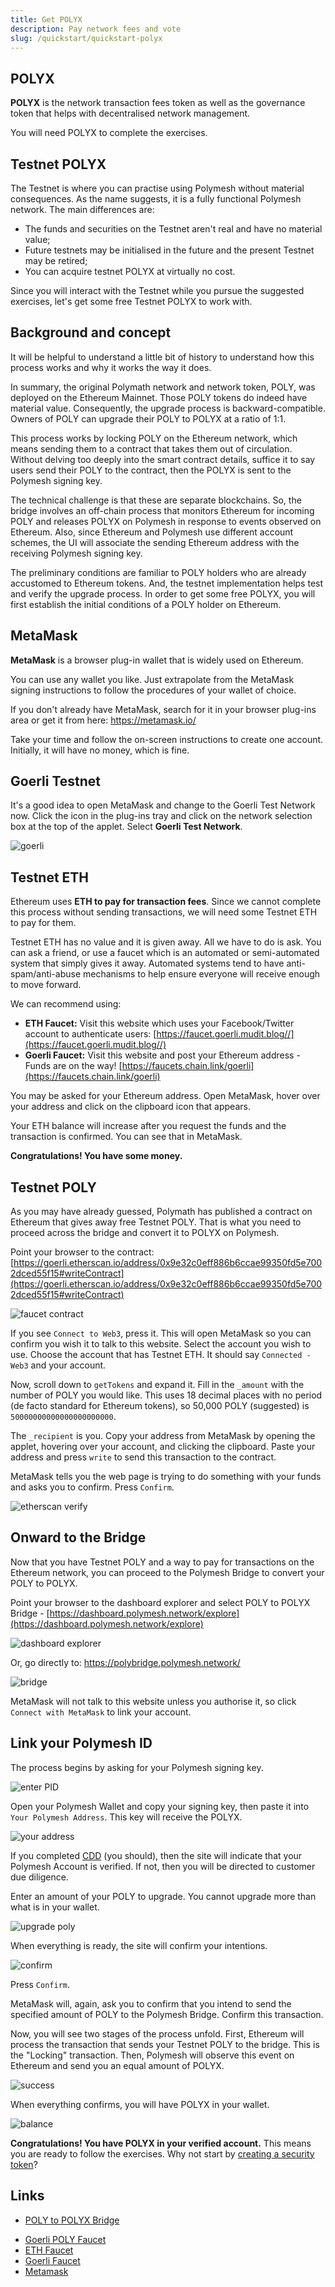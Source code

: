```yaml
---
title: Get POLYX
description: Pay network fees and vote
slug: /quickstart/quickstart-polyx
---
```



<YoutubePlayer videoId="S6Ysj7ruZj4"/>

## POLYX

**POLYX** is the network transaction fees token as well as the governance token that helps with decentralised network management.

You will need POLYX to complete the exercises.

## Testnet POLYX

The Testnet is where you can practise using Polymesh without material consequences. As the name suggests, it is a fully functional Polymesh network. The main differences are:

- The funds and securities on the Testnet aren't real and have no material value;
- Future testnets may be initialised in the future and the present Testnet may be retired;
- You can acquire testnet POLYX at virtually no cost.

Since you will interact with the Testnet while you pursue the suggested exercises, let's get some free Testnet POLYX to work with.

## Background and concept

It will be helpful to understand a little bit of history to understand how this process works and why it works the way it does.

In summary, the original Polymath network and network token, POLY, was deployed on the Ethereum Mainnet. Those POLY tokens do indeed have material value. Consequently, the upgrade process is backward-compatible. Owners of POLY can upgrade their POLY to POLYX at a ratio of 1:1.

This process works by locking POLY on the Ethereum network, which means sending them to a contract that takes them out of circulation. Without delving too deeply into the smart contract details, suffice it to say users send their POLY to the contract, then the POLYX is sent to the Polymesh signing key.

The technical challenge is that these are separate blockchains. So, the bridge involves an off-chain process that monitors Ethereum for incoming POLY and releases POLYX on Polymesh in response to events observed on Ethereum. Also, since Ethereum and Polymesh use different account schemes, the UI will associate the sending Ethereum address with the receiving Polymesh signing key.

The preliminary conditions are familiar to POLY holders who are already accustomed to Ethereum tokens. And, the testnet implementation helps test and verify the upgrade process. In order to get some free POLYX, you will first establish the initial conditions of a POLY holder on Ethereum.

## MetaMask

**MetaMask** is a browser plug-in wallet that is widely used on Ethereum.

<HighlightBox type="info">

You can use any wallet you like. Just extrapolate from the MetaMask signing instructions to follow the procedures of your wallet of choice.

</HighlightBox>

If you don't already have MetaMask, search for it in your browser plug-ins area or get it from here: https://metamask.io/

Take your time and follow the on-screen instructions to create one account. Initially, it will have no money, which is fine.

## Goerli Testnet

It's a good idea to open MetaMask and change to the Goerli Test Network now. Click the icon in the plug-ins tray and click on the network selection box at the top of the applet. Select **Goerli Test Network**.

![goerli](images/goerli.png)

## Testnet ETH

Ethereum uses **ETH to pay for transaction fees**. Since we cannot complete this process without sending transactions, we will need some Testnet ETH to pay for them.

Testnet ETH has no value and it is given away. All we have to do is ask. You can ask a friend, or use a faucet which is an automated or semi-automated system that simply gives it away. Automated systems tend to have anti-spam/anti-abuse mechanisms to help ensure everyone will receive enough to move forward.

We can recommend using:

- **ETH Faucet:** Visit this website which uses your Facebook/Twitter account to authenticate users: [https://faucet.goerli.mudit.blog//](https://faucet.goerli.mudit.blog//)
- **Goerli Faucet:** Visit this website and post your Ethereum address - Funds are on the way! [https://faucets.chain.link/goerli](https://faucets.chain.link/goerli)

You may be asked for your Ethereum address. Open MetaMask, hover over your address and click on the clipboard icon that appears.

Your ETH balance will increase after you request the funds and the transaction is confirmed. You can see that in MetaMask.

**Congratulations! You have some money.**

## Testnet POLY

As you may have already guessed, Polymath has published a contract on Ethereum that gives away free Testnet POLY. That is what you need to proceed across the bridge and convert it to POLYX on Polymesh.

Point your browser to the contract: [https://goerli.etherscan.io/address/0x9e32c0eff886b6ccae99350fd5e7002dced55f15#writeContract](https://goerli.etherscan.io/address/0x9e32c0eff886b6ccae99350fd5e7002dced55f15#writeContract)

![faucet contract](images/get-goerli-poly.png)

If you see `Connect to Web3`, press it. This will open MetaMask so you can confirm you wish it to talk to this website. Select the account you wish to use. Choose the account that has Testnet ETH. It should say `Connected - Web3` and your account.

Now, scroll down to `getTokens` and expand it. Fill in the `_amount` with the number of POLY you would like. This uses 18 decimal places with no period (de facto standard for Ethereum tokens), so 50,000 POLY (suggested) is `50000000000000000000000`.

The `_recipient` is you. Copy your address from MetaMask by opening the applet, hovering over your account, and clicking the clipboard. Paste your address and press `write` to send this transaction to the contract.

MetaMask tells you the web page is trying to do something with your funds and asks you to confirm. Press `Confirm`.

![etherscan verify](images/etherscan-verify-goerli-faucet-txn.png)

## Onward to the Bridge

Now that you have Testnet POLY and a way to pay for transactions on the Ethereum network, you can proceed to the Polymesh Bridge to convert your POLY to POLYX.

Point your browser to the dashboard explorer and select POLY to POLYX Bridge - [https://dashboard.polymesh.network/explore](https://dashboard.polymesh.network/explore)

![dashboard explorer](images/dashboard-explore-bridge.png)

Or, go directly to: https://polybridge.polymesh.network/

![bridge](images/polybridge.png)

MetaMask will not talk to this website unless you authorise it, so click `Connect with MetaMask` to link your account.

## Link your Polymesh ID

The process begins by asking for your Polymesh signing key.

![enter PID](images/bridge-enter-polymesh-address.png)

Open your Polymesh Wallet and copy your signing key, then paste it into `Your Polymesh Address`. This key will receive the POLYX.

![your address](images/bridge-get-your-address.png)

If you completed [CDD](/quickstart/verification-with-cdd) (you should), then the site will indicate that your Polymesh Account is verified. If not, then you will be directed to customer due diligence.

Enter an amount of your POLY to upgrade. You cannot upgrade more than what is in your wallet.

![upgrade poly](images/convert-poly-polyx.png)

When everything is ready, the site will confirm your intentions.

![confirm](images/confirm-poly-polyx.png)

Press `Confirm`.

MetaMask will, again, ask you to confirm that you intend to send the specified amount of POLY to the Polymesh Bridge. Confirm this transaction.

Now, you will see two stages of the process unfold. First, Ethereum will process the transaction that sends your Testnet POLY to the bridge. This is the "Locking" transaction. Then, Polymesh will observe this event on Ethereum and send you an equal amount of POLYX.

![success](images/bridge-success.png)

When everything confirms, you will have POLYX in your wallet.

![balance](images/alice-balance.png)

**Congratulations! You have POLYX in your verified account.** This means you are ready to follow the exercises. Why not start by [creating a security token](/originate/creating-asset)?

## Links

- [POLY to POLYX Bridge](/polymesh-docs/network/bridge/)
<!-- TODO - [A Simple Guide for Getting Kovan Testnet POLY](https://blog.polymath.network/a-simple-guide-for-getting-kovan-testnet-poly-27ddeb1149cb) -->
- [Goerli POLY Faucet](https://goerli.etherscan.io/address/0x9e32c0eff886b6ccae99350fd5e7002dced55f15#writeContract)
- [ETH Faucet](https://faucet.goerli.mudit.blog/)
- [Goerli Faucet](https://faucets.chain.link/goerli)
- [Metamask](https://metamask.io/)

